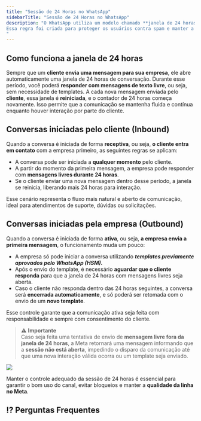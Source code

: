 ```yaml
---
title: "Sessão de 24 Horas no WhatsApp"
sidebarTitle: "Sessão de 24 Horas no WhatsApp"
description: "O WhatsApp utiliza um modelo chamado **janela de 24 horas** para controlar as interações entre empresas e clientes. Essa janela é o período em que a empresa pode se comunicar livremente com o cliente, **sem a necessidade de usar modelos de mensagens pré-aprovados (templates)**.
Essa regra foi criada para proteger os usuários contra spam e manter a qualidade da experiência dentro da plataforma.
"
---
```


##  Como funciona a janela de 24 horas

Sempre que um **cliente envia uma mensagem para sua empresa**, ele abre automaticamente uma
janela de 24 horas de conversação. Durante esse período, você poderá **responder com mensagens
 de texto livre**, ou seja, sem necessidade de templates.
A cada nova mensagem enviada pelo **cliente**, essa janela é **reiniciada**, e o contador de 24 horas 
começa novamente. Isso permite que a comunicação se mantenha fluida e contínua enquanto houver interação por parte do cliente.

##  Conversas iniciadas pelo cliente (Inbound)

Quando a conversa é iniciada de forma **receptiva**, ou seja, **o cliente entra em contato** com a empresa primeiro, as seguintes regras
 se aplicam:

-	A conversa pode ser iniciada a **qualquer momento** pelo cliente.
-	A partir do momento da primeira mensagem, a empresa pode responder com **mensagens livres durante 24 horas**.
-	Se o cliente enviar uma nova mensagem dentro desse período, a janela se reinicia, liberando mais 24 horas para interação.

Esse cenário representa o fluxo mais natural e aberto de comunicação, ideal para atendimentos de suporte, dúvidas ou solicitações.

##  Conversas iniciadas pela empresa (Outbound)

Quando a conversa é iniciada de forma **ativa**, ou seja, **a empresa envia a primeira mensagem**, o funcionamento muda um pouco:
- 	A empresa só pode iniciar a conversa utilizando ***templates previamente aprovados pelo WhatsApp (HSM).***
-	Após o envio do template, é necessário **aguardar que o cliente responda** para que a janela de 24 horas com mensagens livres seja aberta.
-	Caso o cliente não responda dentro das 24 horas seguintes, a conversa será **encerrada automaticamente**, e só poderá ser retomada com o envio de um **novo template**.

Esse controle garante que a comunicação ativa seja feita com responsabilidade e sempre com consentimento do cliente.

> ⚠️ **Importante**  
> Caso seja feita uma tentativa de envio de **mensagem livre fora da janela de 24 horas**, a Meta retornará uma mensagem informando que a **sessão não está aberta**, impedindo o disparo da comunicação até que uma nova interação válida ocorra ou um template seja enviado.


<img src="https://robbublob.blob.core.windows.net/docs/InvenioLive/img1sessao24horas.png" /> 

Manter o controle adequado da sessão de 24 horas é essencial para garantir o bom uso do canal, evitar bloqueios e manter a **qualidade da linha no Meta**. 

## ⁉️ Perguntas Frequentes

